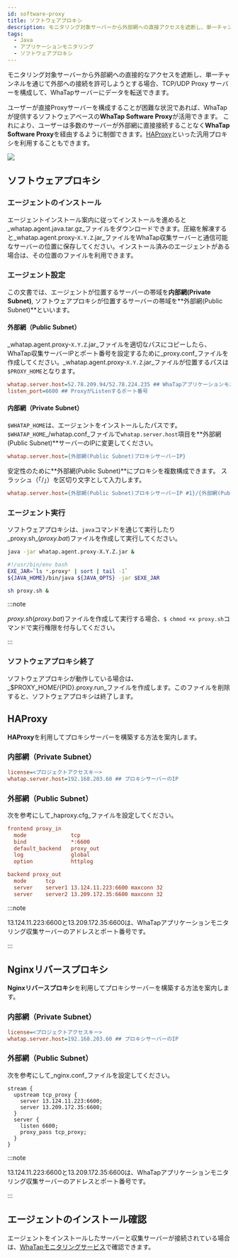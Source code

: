 ```yaml
---
id: software-proxy
title: ソフトウェアプロキシ
description: モニタリング対象サーバーから外部網への直接アクセスを遮断し、単一チャンネルを通じて外部接続を許可することができます。
tags:
  - Java
  - アプリケーションモニタリング
  - ソフトウェアプロキシ
---
```


モニタリング対象サーバーから外部網への直接的なアクセスを遮断し、単一チャンネルを通じて外部への接続を許可しようとする場合、TCP/UDP Proxy
サーバーを構成して、WhaTapサーバーにデータを転送できます。

ユーザーが直接Proxyサーバーを構成することが困難な状況であれば、WhaTapが提供するソフトウェアベースの**WhaTap Software Proxy**が活用できます。 
これにより、ユーザーは多数のサーバーが外部網に直接接続することなく**WhaTap Software Proxy**を経由するように制御できます。[HAProxy](https://www.haproxy.org)といった汎用プロキシを利用することもできます。

![](/img/software_proxy.jpg)

## ソフトウェアプロキシ

### エージェントのインストール

エージェントインストール案内に従ってインストールを進めると_whatap.agent.java.tar.gz_ファイルをダウンロードできます。圧縮を解凍すると_whatap.agent.proxy-`X.Y.Z`.jar_ファイルをWhaTap収集サーバーと通信可能なサーバーの位置に保存してください。インストール済みのエージェントがある場合は、その位置のファイルを利用できます。

### エージェント設定

この文書では、エージェントが位置するサーバーの帯域を**内部網(Private Subnet)**, ソフトウェアプロキシが位置するサーバーの帯域を**外部網(Public Subnet)**といいます。

#### 外部網（Public Subnet）

_whatap.agent.proxy-`X.Y.Z`.jar_ファイルを適切なパスにコピーしたら、WhaTap収集サーバーIPとポート番号を設定するために_proxy.conf_ファイルを作成してください。_whatap.agent.proxy-`X.Y.Z`.jar_ファイルが位置するパスは`$PROXY_HOME`となります。

```ini title='$PROXY_HOME/proxy.conf'
whatap.server.host=52.78.209.94/52.78.224.235 ## WhaTapアプリケーションモニタリング収集サーバーアドレス
listen_port=6600 ## ProxyがListenするポート番号
```

#### 内部網（Private Subnet）

`$WHATAP_HOME`は、エージェントをインストールしたパスです。`$WHATAP_HOME`_/whatap.conf_ファイルで`whatap.server.host`項目を**外部網(Public Subnet)**サーバーのIPに変更してください。

```ini title='$WHATAP_HOME/whatap.conf'
whatap.server.host={外部網(Public Subnet)プロキシサーバーIP}
```

安定性のために**外部網(Public Subnet)**にプロキシを複数構成できます。 スラッシュ（「/」）を区切り文字として入力します。

```ini title='$WHATAP_HOME/whatap.conf'
whatap.server.host={外部網(Public Subnet)プロキシサーバーIP #1}/{外部網(Public Subnet)プロキシサーバーIP #2} 
```

### エージェント実行

ソフトウェアプロキシは、`java`コマンドを通じて実行したり_proxy.sh_(_proxy.bat_)ファイルを作成して実行してください。

```bash title='java 명령'
java -jar whatap.agent.proxy-X.Y.Z.jar &
```

```bash title='proxy.sh (Windows: proxy.bat)'
#!/usr/bin/env bash 
EXE_JAR=`ls *.proxy* | sort | tail -1` 
${JAVA_HOME}/bin/java ${JAVA_OPTS} -jar $EXE_JAR
```

```bash
sh proxy.sh &
```

:::note

_proxy.sh_(_proxy.bat_)ファイルを作成して実行する場合、`$ chmod +x proxy.sh`コマンドで実行権限を付与してください。

:::

### ソフトウェアプロキシ終了

ソフトウェアプロキシが動作している場合は、_$PROXY_HOME/{PID}.proxy.run_ファイルを作成します。このファイルを削除すると、ソフトウェアプロキシは終了します。

## HAProxy

**HAProxy**を利用してプロキシサーバーを構築する方法を案内します。

### 内部網（Private Subnet）

```ini title='$WHATAP_HOME/whatap.conf'
license=<プロジェクトアクセスキー>
whatap.server.host=192.168.203.60 ## プロキシサーバーのIP
```

### 外部網（Public Subnet）

次を参考にして_haproxy.cfg_ファイルを設定してください。

```ini title='/etc/haproxy/haproxy.cfg'
frontend proxy_in
  mode              tcp
  bind              *:6600
  default_backend   proxy_out
  log               global
  option            httplog

backend proxy_out
  mode      tcp
  server    server1 13.124.11.223:6600 maxconn 32 
  server    server2 13.209.172.35:6600 maxconn 32
```

:::note

13.124.11.223:6600と13.209.172.35:6600は、WhaTapアプリケーションモニタリング収集サーバーのアドレスとポート番号です。

:::

## Nginxリバースプロキシ

**Nginxリバースプロキシ**を利用してプロキシサーバーを構築する方法を案内します。

### 内部網（Private Subnet）

```ini title='$WHATAP_HOME/whatap.conf'
license=<プロジェクトアクセスキー>
whatap.server.host=192.168.203.60 ## プロキシサーバーのIP
```

### 外部網（Public Subnet）

次を参考にして_nginx.conf_ファイルを設定してください。

```apacheconf title='/etc/nginx/nginx.conf'
stream {
  upstream tcp_proxy {
    server 13.124.11.223:6600;
    server 13.209.172.35:6600;
  }
  server {
    listen 6600;
    proxy_pass tcp_proxy;
  }
}
```

:::note

13.124.11.223:6600と13.209.172.35:6600は、WhaTapアプリケーションモニタリング収集サーバーのアドレスとポート番号です。

:::

## エージェントのインストール確認

エージェントをインストールしたサーバーと収集サーバーが接続されている場合は、[WhaTapモニタリングサービス](https://service.whatap.io)で確認できます。
